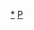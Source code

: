 {{Navbox	
|name= 星光少女
|titlestyle=background:#D93690; color:#fff
|title= [[星光少女|<span style="color:#fff">星光少女</span>]]
|groupstyle=background-color:#0D0D0D; color:#fff
|group1= 延伸作品
|list1= 
{{Navbox|child
|groupstyle=width:7em;
|liststyle=width:auto;
|group1 = 動畫
|list1 = [[星光少女 極光之夢]] - [[星光少女 美夢成真]] - [[星光少女 彩虹舞台]] - [[星光少女 群星閃耀]] - [[星光少男 KING OF PRISM|KING OF PRISM -Shiny Seven Stars-]]
|group2 = 劇場版
|list2 = [[星光少女 群星閃耀 星光☆十強]] - [[星光少男 KING OF PRISM|KING OF PRISM by PrettyRhythm]] - [[星光少男 KING OF PRISM|KING OF PRISM -PRIDE the HERO-]] 
|group3 = 其他
|list3 = [[星光少女 (漫畫)|漫畫]] - [[星光少女#遊戲概要|大型機台]]
|group4 = 姐妹作
|list4 = [[星光系列]] - [[星光樂園]] - [[星光頻道]] - [[星光魔法]]
}}
|group2= 登場角色
|list2= [[星光少女 (漫畫)#登場人物|漫畫 登場人物]] - [[星光少女 極光之夢 角色列表]] - [[星光少女 美夢成真 角色列表]] - [[星光少女 彩虹舞台 角色列表]] 
|group3= 歷代歌曲
|list3= 
{{Navbox|child
|groupstyle=width:7em;
|liststyle=width:auto;
|group1 = 迷你裙
|list1 = [[1830m|迷你裙精靈]] 
|group2 = 極光之夢
|list2 = [[You May Dream]] - [[想用1000%的力量來戀愛／Pretty Rhythm de Go！|1000%キュンキュンさせてよ]] - [[MAX!少女心/Happy GO Lucky! ～以快樂☆幸運向前進!～|Happy GO Lucky！〜ハピ☆ラキでゴー！〜]] - [[Limited addiction/We Will Win! －在心中接力 碰·碰～碰☆－|We Will Win! -ココロのバトンでポ・ポンのポ〜ン☆-]] - [[想用1000%的力量來戀愛／Pretty Rhythm de Go！|プリティーリズムでGo！]] - [[Everybody's Gonna Be Happy]]
|group3 = 美夢成真
|list3 = [[Dear My Future ～未來的自己～|-{Dear My Future}- 〜未來の自分へ〜]] - [[BRAND NEW WORLD!!]] - Life is Just a Miracle 〜生きているって素晴らしい〜 - パンピナッ！ - [[my Transform]] - [[Cheki☆Love]] - [[Body Rock]] - シュワシュワBABY
|group4 = 彩虹舞台
|list4 = Boy Meets Girl - RainBow×RainBow - EZ DO DANCE - § Rainbow - CRAZY GONNA CRAZY -  I wannabee myself!! ～自分らしくいたい！～ - Butterfly Effect - ハッピースター☆レストラン

}} 
|group4= 組合
|list4= [[迷你裙 (偶像組合)|迷你裙]]（[[竹内美宥]] - [[森杏奈]] - [[島田晴香]]） - [[Prizmmy☆]] - [[PURETTY]] - Prism☆Box - Prism☆Idol 研究生's 
|group5= 關聯項目
|list5=[[愛貝克思娛樂]]
}}<noinclude>
{{noteTA
|G1=Pretty Rhythm
}}
{{Documentation}}
[[Category:星光少女|*]]
[[Category:日本動漫導航模板|P]]
</noinclude>